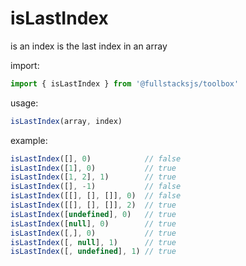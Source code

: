 # isLastIndex

is an index is the last index in an array

import:
```javascript
import { isLastIndex } from '@fullstacksjs/toolbox'
```

usage:
```javascript
isLastIndex(array, index)
```

example:
```javascript copy
isLastIndex([], 0)            // false
isLastIndex([1], 0)           // true
isLastIndex([1, 2], 1)        // true
isLastIndex([], -1)           // false
isLastIndex([[], [], []], 0)  // false
isLastIndex([[], [], []], 2)  // true
isLastIndex([undefined], 0)   // true
isLastIndex([null], 0)        // true
isLastIndex([,], 0)           // true
isLastIndex([, null], 1)      // true
isLastIndex([, undefined], 1) // true
```
